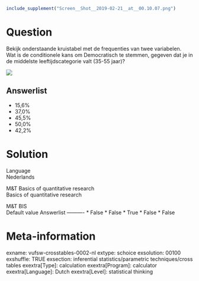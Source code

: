 ```r
include_supplement("Screen__Shot__2019-02-21__at__00.10.07.png")
```

Question
========
Bekijk onderstaande kruistabel met de frequenties van twee
variabelen.   
Wat is de conditionele kans om Democratisch te stemmen, gegeven dat je
in de middelste leeftijdscategorie valt (35-55 jaar)?  
  
![](Screen__Shot__2019-02-21__at__00.10.07.png)

Answerlist
----------
* 15,6%
* 37,0%
* 45,5%
* 50,0%
* 42,2%

Solution
========











Language  
Nederlands

M&T Basics of quantitative research  
Basics of quantitative research

M&T BIS  
Default value
Answerlist
----------
* False
* False
* True
* False
* False

Meta-information
================
exname: vufsw-crosstables-0002-nl
extype: schoice
exsolution: 00100
exshuffle: TRUE
exsection: inferential statistics/parametric techniques/cross tables
exextra[Type]: calculation
exextra[Program]: calculator
exextra[Language]: Dutch
exextra[Level]: statistical thinking

